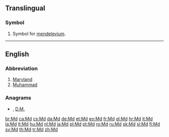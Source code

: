 {{also|MD|.md|m/d|md.|Md.|m.d.|M.D.}}
==Translingual==

===Symbol===
{{mul-symbol}}

# {{lb|mul|element symbol}} Symbol for [[mendelevium]].

----

==English==

===Abbreviation===
{{rfc-header|Abbreviation}}
{{head|en|abbreviation}}

# [[Maryland]]
# [[Muhammad]]

===Anagrams===
* {{l|en|DM}}, [[D.M.#English|D.M.]]

[[br:Md]]
[[ca:Md]]
[[cs:Md]]
[[da:Md]]
[[de:Md]]
[[et:Md]]
[[eo:Md]]
[[fr:Md]]
[[gl:Md]]
[[hr:Md]]
[[it:Md]]
[[la:Md]]
[[lt:Md]]
[[hu:Md]]
[[nl:Md]]
[[ja:Md]]
[[pl:Md]]
[[pt:Md]]
[[ro:Md]]
[[ru:Md]]
[[sk:Md]]
[[sl:Md]]
[[fi:Md]]
[[sv:Md]]
[[th:Md]]
[[tr:Md]]
[[zh:Md]]